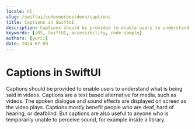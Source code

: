 ```yaml
---
locale: nl
slug: /swiftui/codevoorbeeldenn/captions
title: Captions in SwiftUI
description: Captions should be provided to enable users to understand what is being said in videos.
keywords: [iOS, SwiftUI, accessibility, code sample]
authors: [yurii]
date: 2024-07-09
---
```


# Captions in SwiftUI

Captions should be provided to enable users to understand what is being said in videos. Captions are a text based alternative for media, such as videos. The spoken dialogue and sound effects are displayed on screen as the video plays. Captions mostly benefit people who are deaf, hard of hearing, or deafblind. But captions are also useful to anyone who is temporarily unable to perceive sound, for example inside a library.

<CodeSample id="media-captions" platform="swiftui" locale="nl"/>
